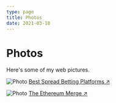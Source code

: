 ```yaml
---
type: page
title: Photos
date: 2021-03-18
---
```


# Photos

Here's some of my web pictures.


<Image
  src="https://fxbrokerreviews.org/wp-content/uploads/2022/09/The-best-spread-betting-trading-platforms-UK-2022-1024x625.webp"
  alt="Photo"
  width={1125}
  height={750}
  priority
/>
[Best Spread Betting Platforms ↗ ](https://fxbrokerreviews.org/blog/best-spread-betting-platforms/)

<Image
  src="https://fxbrokerreviews.org/wp-content/uploads/2022/09/the-ethereum-merge.webp"
  alt="Photo"
  width={1125}
  height={750}
  priority
/>
[The Ethereum Merge ↗ ](https://fxbrokerreviews.org/blog/ethereum-blockchain-merge-upgrade/)
